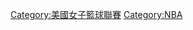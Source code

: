 {{Commonscat|Women's National Basketball Association}}

[[Category:美國女子籃球聯賽|Category:美國女子籃球聯賽]]
[[Category:NBA|Category:NBA]]